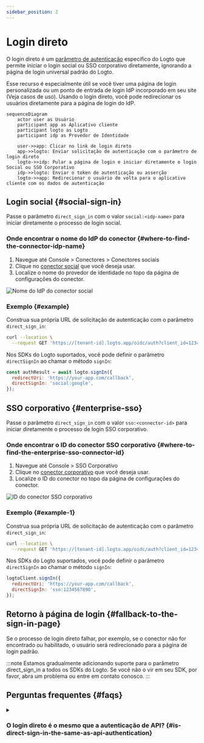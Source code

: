 ```yaml
---
sidebar_position: 2
---
```


# Login direto

O login direto é um [parâmetro de autenticação](/end-user-flows/authentication-parameters) específico do Logto que permite iniciar o login social ou SSO corporativo diretamente, ignorando a página de login universal padrão do Logto.

Esse recurso é especialmente útil se você tiver uma página de login personalizada ou um ponto de entrada de login IdP incorporado em seu site (Veja casos de uso). Usando o login direto, você pode redirecionar os usuários diretamente para a página de login do IdP.

```mermaid
sequenceDiagram
    actor user as Usuário
    participant app as Aplicativo cliente
    participant logto as Logto
    participant idp as Provedor de Identidade

    user->>app: Clicar no link de login direto
    app->>logto: Enviar solicitação de autenticação com o parâmetro de login direto
    logto->>idp: Pular a página de login e iniciar diretamente o login Social ou SSO Corporativo
    idp->>logto: Enviar o token de autenticação ou asserção
    logto->>app: Redirecionar o usuário de volta para o aplicativo cliente com os dados de autenticação
```

## Login social \{#social-sign-in}

Passe o parâmetro `direct_sign_in` com o valor `social:<idp-name>` para iniciar diretamente o processo de login social.

### Onde encontrar o nome do IdP do conector \{#where-to-find-the-connector-idp-name}

1. Navegue até <CloudLink to="/connectors/social">Console > Conectores > Conectores sociais</CloudLink>
2. Clique no [conector social](/connectors/social-connectors) que você deseja usar.
3. Localize o nome do provedor de identidade no topo da página de configurações do conector.

<img src="/img/assets/direct-sign-in-social-name.png" alt="Nome do IdP do conector social" />

### Exemplo \{#example}

Construa sua própria URL de solicitação de autenticação com o parâmetro `direct_sign_in`:

```sh
curl --location \
  --request GET 'https://[tenant-id].logto.app/oidc/auth?client_id=1234567890&...&direct_sign_in=social:google'
```

Nos SDKs do Logto suportados, você pode definir o parâmetro `directSignIn` ao chamar o método `signIn`:

```javascript
const authResult = await logto.signIn({
  redirectUri: 'https://your-app.com/callback',
  directSignIn: 'social:google',
});
```

## SSO corporativo \{#enterprise-sso}

Passe o parâmetro `direct_sign_in` com o valor `sso:<connector-id>` para iniciar diretamente o processo de login SSO corporativo.

### Onde encontrar o ID do conector SSO corporativo \{#where-to-find-the-enterprise-sso-connector-id}

1. Navegue até <CloudLink to="/enterprise-sso">Console > SSO Corporativo</CloudLink>
2. Clique no [conector corporativo](/connectors/enterprise-connectors) que você deseja usar.
3. Localize o ID do conector no topo da página de configurações do conector.

<img src="/img/assets/direct-sign-in-enterprise-sso.png" alt="ID do conector SSO corporativo" />

### Exemplo \{#example-1}

Construa sua própria URL de solicitação de autenticação com o parâmetro `direct_sign_in`:

```sh
curl --location \
  --request GET 'https://[tenant-id].logto.app/oidc/auth?client_id=1234567890&...&direct_sign_in=sso:1234567890'
```

Nos SDKs do Logto suportados, você pode definir o parâmetro `directSignIn` ao chamar o método `signIn`:

```javascript
logtoClient.signIn({
  redirectUri: 'https://your-app.com/callback',
  directSignIn: 'sso:1234567890',
});
```

## Retorno à página de login \{#fallback-to-the-sign-in-page}

Se o processo de login direto falhar, por exemplo, se o conector não for encontrado ou habilitado, o usuário será redirecionado para a página de login padrão.

:::note
Estamos gradualmente adicionando suporte para o parâmetro direct_sign_in a todos os SDKs do Logto. Se você não o vir em seu SDK, por favor, abra um problema ou entre em contato conosco.
:::

## Perguntas frequentes \{#faqs}

<details>
  <summary>

### O login direto é o mesmo que a autenticação de API? \{#is-direct-sign-in-the-same-as-api-authentication}

</summary>

Não, o login direto é um parâmetro de fluxo de usuário que permite pular a página de login padrão do Logto e redirecionar os usuários diretamente para a página de login do provedor de SSO social ou corporativo. Ao contrário da autenticação baseada em API, o usuário ainda precisa ser primeiro redirecionado para o endpoint de autenticação do Logto para iniciar o processo de login.

</details>
